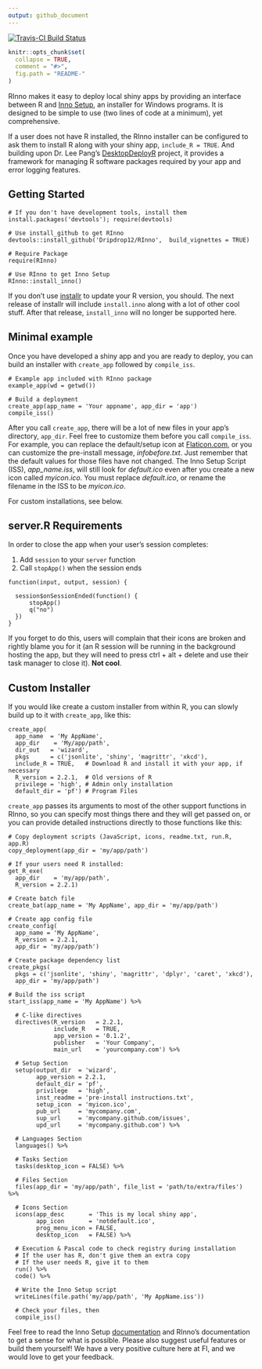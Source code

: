 ---
output: github_document
---
[![Travis-CI Build Status](https://travis-ci.org/Dripdrop12/RInno.svg?branch=master)](https://travis-ci.org/Dripdrop12/RInno)

```{r, echo = FALSE}
knitr::opts_chunk$set(
  collapse = TRUE,
  comment = "#>",
  fig.path = "README-"
)
```

RInno makes it easy to deploy local shiny apps by providing an interface between R and [Inno Setup](http://www.jrsoftware.org/isinfo.php), an installer for Windows programs. It is designed to be simple to use (two lines of code at a minimum), yet comprehensive.

If a user does not have R installed, the RInno installer can be configured to ask them to install R along with your shiny app, `include_R = TRUE`. And building upon Dr. Lee Pang's [DesktopDeployR](https://github.com/wleepang/DesktopDeployR) project, it provides a framework for managing R software packages required by your app and error logging features.

## Getting Started

```
# If you don't have development tools, install them
install.packages('devtools'); require(devtools)

# Use install_github to get RInno
devtools::install_github('Dripdrop12/RInno',  build_vignettes = TRUE)

# Require Package
require(RInno)

# Use RInno to get Inno Setup
RInno::install_inno()
```

If you don't use [installr](https://github.com/talgalili/installr) to update your R version, you should. The next release of installr will include `install.inno` along with a lot of other cool stuff. After that release, `install_inno` will no longer be supported here.

## Minimal example

Once you have developed a shiny app and you are ready to deploy, you can build an installer with `create_app` followed by `compile_iss`.

```
# Example app included with RInno package
example_app(wd = getwd())

# Build a deployment
create_app(app_name = 'Your appname', app_dir = 'app')
compile_iss()
```

After you call `create_app`, there will be a lot of new files in your app's directory, `app_dir`.  Feel free to customize them before you call `compile_iss`.  For example, you can replace the default/setup icon at [Flaticon.com](http://www.flaticon.com/), or you can customize the pre-install message, *infobefore.txt*. Just remember that the default values for those files have not changed. The Inno Setup Script (ISS), *app_name.iss*, will still look for *default.ico* even after you create a new icon called *myicon.ico*. You must replace *default.ico*, or rename the filename in the ISS to be *myicon.ico*.

For custom installations, see below.

## server.R Requirements

In order to close the app when your user's session completes:

1. Add `session` to your `server` function
2. Call `stopApp()` when the session ends 

```
function(input, output, session) {

  session$onSessionEnded(function() {
      stopApp()
      q("no")
  })
}
```

If you forget to do this, users will complain that their icons are broken and rightly blame you for it (an R session will be running in the background hosting the app, but they will need to press ctrl + alt + delete and use their task manager to close it). **Not cool**.

## Custom Installer

If you would like create a custom installer from within R, you can slowly build up to it with `create_app`, like this:

```
create_app(
  app_name  = 'My AppName', 
  app_dir    = 'My/app/path',
  dir_out   = 'wizard',
  pkgs      = c('jsonlite', 'shiny', 'magrittr', 'xkcd'),
  include_R = TRUE,   # Download R and install it with your app, if necessary
  R_version = 2.2.1,  # Old versions of R
  privilege = 'high', # Admin only installation
  default_dir = 'pf') # Program Files
```

`create_app` passes its arguments to most of the other support functions in RInno, so you can specify most things there and they will get passed on, or you can provide detailed instructions directly to those functions like this:

```
# Copy deployment scripts (JavaScript, icons, readme.txt, run.R, app.R)
copy_deployment(app_dir = 'my/app/path')

# If your users need R installed:
get_R_exe(
  app_dir    = 'my/app/path', 
  R_version = 2.2.1)

# Create batch file
create_bat(app_name = 'My AppName', app_dir = 'my/app/path')

# Create app config file
create_config(
  app_name = 'My AppName', 
  R_version = 2.2.1, 
  app_dir = 'my/app/path')

# Create package dependency list
create_pkgs(
  pkgs = c('jsonlite', 'shiny', 'magrittr', 'dplyr', 'caret', 'xkcd'), 
  app_dir = 'my/app/path')

# Build the iss script
start_iss(app_name = 'My AppName') %>%

  # C-like directives
  directives(R_version   = 2.2.1, 
             include_R   = TRUE, 
             app_version = '0.1.2',
             publisher   = 'Your Company', 
             main_url    = 'yourcompany.com') %>%

  # Setup Section
  setup(output_dir  = 'wizard', 
        app_version = 2.2.1,
        default_dir = 'pf', 
        privilege   = 'high',
        inst_readme = 'pre-install instructions.txt', 
        setup_icon  = 'myicon.ico',
        pub_url     = 'mycompany.com', 
        sup_url     = 'mycompany.github.com/issues',
        upd_url     = 'mycompany.github.com') %>%

  # Languages Section
  languages() %>%

  # Tasks Section
  tasks(desktop_icon = FALSE) %>%

  # Files Section
  files(app_dir = 'my/app/path', file_list = 'path/to/extra/files') %>%

  # Icons Section
  icons(app_desc       = 'This is my local shiny app',
        app_icon       = 'notdefault.ico',
        prog_menu_icon = FALSE,
        desktop_icon   = FALSE) %>%

  # Execution & Pascal code to check registry during installation
  # If the user has R, don't give them an extra copy
  # If the user needs R, give it to them
  run() %>%
  code() %>%

  # Write the Inno Setup script
  writeLines(file.path('my/app/path', 'My AppName.iss'))

  # Check your files, then
  compile_iss()

```

Feel free to read the Inno Setup [documentation](http://www.jrsoftware.org/ishelp/) and RInno's documentation to get a sense for what is possible. Please also suggest useful features or build them yourself! We have a very positive culture here at FI, and we would love to get your feedback.
